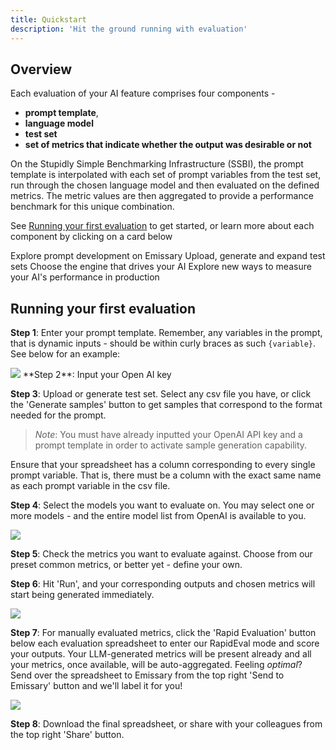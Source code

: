 ```yaml
---
title: Quickstart
description: 'Hit the ground running with evaluation'
---
```


## Overview

Each evaluation of your AI feature comprises four components -
* **prompt template**, 
* **language model**
* **test set**
* **set of metrics that indicate whether the output was desirable or not**

On the Stupidly Simple Benchmarking Infrastructure (SSBI), the prompt template is interpolated with each set of prompt variables from the test set, run through the chosen language model and then evaluated on the defined metrics.
The metric values are then aggregated to provide a performance benchmark for this unique combination.

See [Running your first evaluation](#running-your-first-evaluation) to get started, or learn more about each component by clicking on a card below

<CardGroup cols={2}>
  <Card
    title="Prompt Templates"
    icon="palette"
    href="https://docs.withemissary.com/evaluation/prompt_template"
  >
    Explore prompt development on Emissary
  </Card>
  <Card
    title="Test Sets"
    icon="code"
    href="https://docs.withemissary.com/evaluation/test_set"
  >
Upload, generate and expand test sets
  </Card>
  <Card
    title="Language Models"
    icon="screwdriver-wrench"
    href="https://docs.withemissary.com/evaluation/models"
  >
Choose the engine that drives your AI
  </Card>
  <Card
    title="Metrics"
    icon="stars"
    href="https://docs.withemissary.com/evaluation/metrics"
  >
  Explore new ways to measure your AI's performance in production
  </Card>
</CardGroup>

## Running your first evaluation

**Step 1**: Enter your prompt template. Remember, any variables in the prompt, that is dynamic inputs - should be within curly braces as such `{variable}`. 
See below for an example: 
<Frame>
  <img src="/images/sample_prompt.png" style={{ borderRadius: '0.5rem' }} />
</Frame>
**Step 2**: Input your Open AI key 

**Step 3**: Upload or generate test set. Select any csv file you have, or click the 'Generate samples' button to get samples that correspond to the format needed for the prompt.
> _Note_: You must have already inputted your OpenAI API key and a prompt template in order to activate sample generation capability.

Ensure that your spreadsheet has a column corresponding to every single prompt variable. That is, there must be a column with the exact same name as each prompt variable in the csv file. 


**Step 4**: Select the models you want to evaluate on. You may select one or more models - and the entire model list from OpenAI is available to you.

<Frame>
  <img src="/images/fields.png" style={{ borderRadius: '0.5rem' }} />
</Frame>

**Step 5**: Check the metrics you want to evaluate against. Choose from our preset common metrics, or better yet - define your own.

**Step 6**: Hit 'Run', and your corresponding outputs and chosen metrics will start being generated immediately.


<Frame>
  <img src="/images/fields.png" style={{ borderRadius: '0.5rem' }} />
</Frame>

**Step 7**: For manually evaluated metrics, click the 'Rapid Evaluation' button below each evaluation spreadsheet to enter our RapidEval mode and score your outputs.
Your LLM-generated metrics will be present already and all your metrics, once available, will be auto-aggregated. Feeling _optimal_? Send over the spreadsheet to Emissary from the top right 'Send to Emissary' button and we'll label it for you!


<Frame>
  <img src="/images/rapid_eval.png" style={{ borderRadius: '0.5rem' }} />
</Frame>

**Step 8**: Download the final spreadsheet, or share with your colleagues from the top right 'Share' button. 